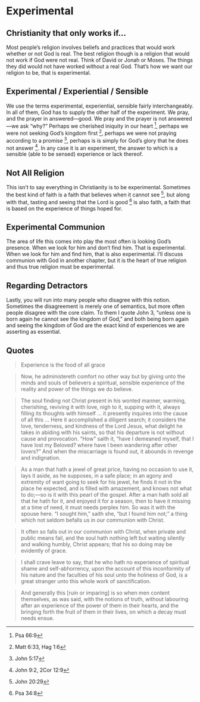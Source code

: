 # Experimental

## Christianity that only works if...

Most people's religion involves beliefs and practices that would work whether or not God is real. The best religion though is a religion that would not work if God were not real. Think of David or Jonah or Moses. The things they did would not have worked without a real God. That's how we want our religion to be, that is experimental.

## Experimental / Experiential / Sensible

We use the terms experimental, experiential, sensible fairly interchangeably. In all of them, God has to supply the other half of the experiment. We pray, and the prayer in answered---good. We pray and the prayer is not answered---we ask "why?" Perhaps we cherished iniquity in our heart ^[Psa 66:9], perhaps we were not seeking God's kingdom first ^[Matt 6:33, Hag 1:6], perhaps we were not praying according to a promise ^[John 5:17], perhaps is is simply for God's glory that he does not answer ^[John 9:2, 2Cor 12:9]. In any case it is an experiment, the answer to which is a sensible (able to be sensed) experience or lack thereof.

## Not All Religion

This isn't to say everything in Christianity is to be experimental. Sometimes the best kind of faith is a faith that believes when it cannot see ^[John 20:29], but along with that, tasting and seeing that the Lord is good ^[Psa 34:8] is also faith, a faith that is based on the experience of things hoped for.

## Experimental Communion

The area of life this comes into play the most often is looking God's presence. When we look for him and don't find him. That is experimental. When we look for him and find him, that is also experimental. I'll discuss communion with God in another chapter, but it is the heart of true religion and thus true religion must be experimental.

## Regarding Detractors

Lastly, you will run into many people who disagree with this notion. Sometimes the disagreement is merely one of semantics, but more often people disagree with the core claim. To them I quote John 3, "unless one is born again he cannot see the kingdom of God," and both being born again and seeing the kingdom of God are the exact kind of experiences we are asserting as essential.

## Quotes

> Experience is the food of all grace

> Now, he administereth comfort no other way but by giving unto the minds and souls of believers a spiritual, sensible experience of the reality and power of the things we do believe.

> The soul finding not Christ present in his wonted manner, warming, cherishing, reviving it with love, nigh to it, supping with it, always filling its thoughts with himself ... it presently inquires into the cause of all this ... Here it accomplished a diligent search; it considers the love, tenderness, and kindness of the Lord Jesus, what delight he takes in abiding with his saints, so that his departure is not without cause and provocation. “How” saith it, “have I demeaned myself, that I have lost my Beloved? where have I been wandering after other lovers?” And when the miscarriage is found out, it abounds in revenge and indignation.

> As a man that hath a jewel of great price, having no occasion to use it, lays it aside, as he supposes, in a safe place; in an agony and extremity of want going to seek for his jewel, he finds it not in the place he expected, and is filled with amazement, and knows not what to do;—so is it with this pearl of the gospel. After a man hath sold all that he hath for it, and enjoyed it for a season, then to have it missing at a time of need, it must needs perplex him. So was it with the spouse here. “I sought him,” saith she, “but I found him not;” a thing which not seldom befalls us in our communion with Christ.

> It often so falls out in our communion with Christ, when private and public means fail, and the soul hath nothing left but waiting silently and walking humbly, Christ appears; that his so doing may be evidently of grace.

> I shall crave leave to say, that he who hath no experience of spiritual shame and self-abhorrency, upon the account of this inconformity of his nature and the faculties of his soul unto the holiness of God, is a great stranger unto this whole work of sanctification.

> And generally this [ruin or imparing] is so when men content themselves, as was said, with the notions of truth, without labouring after an experience of the power of them in their hearts, and the bringing forth the fruit of them in their lives, on which a decay must needs ensue.
